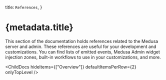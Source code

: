 
  title: `References`,
}

# {metadata.title}

This section of the documentation holds references related to the Medusa server and admin. These references are useful for your development and customizations. You can find lists of emitted events, Medusa Admin widget injection zones, built-in workflows to use in your customizations, and more.

<ChildDocs hideItems={["Overview"]} defaultItemsPerRow={2} onlyTopLevel />